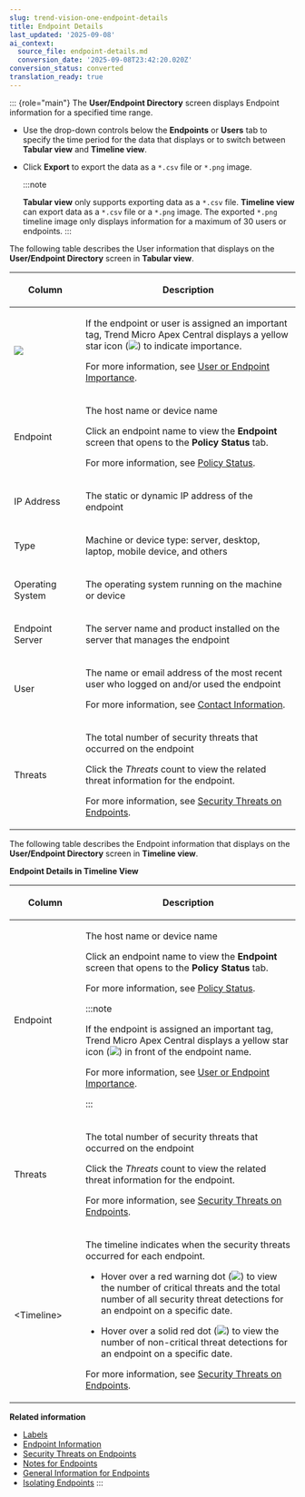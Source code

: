 ```yaml
---
slug: trend-vision-one-endpoint-details
title: Endpoint Details
last_updated: '2025-09-08'
ai_context:
  source_file: endpoint-details.md
  conversion_date: '2025-09-08T23:42:20.020Z'
conversion_status: converted
translation_ready: true
---
```


::: {role="main"}
The **User/Endpoint Directory** screen displays Endpoint information for a specified time range.

- Use the drop-down controls below the **Endpoints** or **Users** tab to specify the time period for the data that displays or to switch between **Tabular view** and **Timeline view**.

- Click **Export** to export the data as a `*.csv` file or `*.png` image.

  :::note

  **Tabular view** only supports exporting data as a `*.csv` file. **Timeline view** can export data as a `*.csv` file or a `*.png` image. The exported `*.png` timeline image only displays information for a maximum of 30 users or endpoints.
  :::

The following table describes the User information that displays on the **User/Endpoint Directory** screen in **Tabular view**.

<table>
<colgroup>
<col style="width: 25%" />
<col style="width: 75%" />
</colgroup>
<thead>
<tr>
<th><p>Column</p></th>
<th><p>Description</p></th>
</tr>
</thead>
<tbody>
<tr>
<td><p><img src="./images/importance_icon=GUID-942E1AFF-79D6-48CC-920D-93301F1D6C03=1=en-us=Low.webp" /></p></td>
<td><p>If the endpoint or user is assigned an important tag, Trend Micro Apex Central displays a yellow star icon (<img src="./images/importance_icon=GUID-942E1AFF-79D6-48CC-920D-93301F1D6C03=1=en-us=Low.webp" />) to indicate importance.</p>
<p>For more information, see <a href="trend-vision-one-user-or-endpoint-importance">User or Endpoint Importance</a>.</p></td>
</tr>
<tr>
<td><p>Endpoint</p></td>
<td><p>The host name or device name</p>
<p>Click an endpoint name to view the <strong>Endpoint</strong> screen that opens to the <strong>Policy Status</strong> tab.</p>
<p>For more information, see <a href="trend-vision-one-policy-status-apex-tab">Policy Status</a>.</p></td>
</tr>
<tr>
<td><p>IP Address</p></td>
<td><p>The static or dynamic IP address of the endpoint</p></td>
</tr>
<tr>
<td><p>Type</p></td>
<td><p>Machine or device type: server, desktop, laptop, mobile device, and others</p></td>
</tr>
<tr>
<td><p>Operating System</p></td>
<td><p>The operating system running on the machine or device</p></td>
</tr>
<tr>
<td><p>Endpoint Server</p></td>
<td><p>The server name and product installed on the server that manages the endpoint</p></td>
</tr>
<tr>
<td><p>User</p></td>
<td><p>The name or email address of the most recent user who logged on and/or used the endpoint</p>
<p>For more information, see <a href="trend-vision-one-contact-information">Contact Information</a>.</p></td>
</tr>
<tr>
<td><p>Threats</p></td>
<td><p>The total number of security threats that occurred on the endpoint</p>
<p>Click the <em>Threats</em> count to view the related threat information for the endpoint.</p>
<p>For more information, see <a href="trend-vision-one-threats-endpoints">Security Threats on Endpoints</a>.</p></td>
</tr>
</tbody>
</table>

The following table describes the Endpoint information that displays on the **User/Endpoint Directory** screen in **Timeline view**.

**Endpoint Details in Timeline View**

<table>
<colgroup>
<col style="width: 25%" />
<col style="width: 75%" />
</colgroup>
<thead>
<tr>
<th><p>Column</p></th>
<th><p>Description</p></th>
</tr>
</thead>
<tbody>
<tr>
<td><p>Endpoint</p></td>
<td><p>The host name or device name</p>
<p>Click an endpoint name to view the <strong>Endpoint</strong> screen that opens to the <strong>Policy Status</strong> tab.</p>
<p>For more information, see <a href="trend-vision-one-policy-status-apex-tab">Policy Status</a>.</p>


:::note

<p>If the endpoint is assigned an important tag, Trend Micro Apex Central displays a yellow star icon (<img src="./images/importance_icon=GUID-942E1AFF-79D6-48CC-920D-93301F1D6C03=1=en-us=Low.webp" />) in front of the endpoint name.</p>
<p>For more information, see <a href="trend-vision-one-user-or-endpoint-importance">User or Endpoint Importance</a>.</p>


:::

</td>
</tr>
<tr>
<td><p>Threats</p></td>
<td><p>The total number of security threats that occurred on the endpoint</p>
<p>Click the <em>Threats</em> count to view the related threat information for the endpoint.</p>
<p>For more information, see <a href="trend-vision-one-threats-endpoints">Security Threats on Endpoints</a>.</p></td>
</tr>
<tr>
<td><p>&lt;Timeline&gt;</p></td>
<td><p>The timeline indicates when the security threats occurred for each endpoint.</p>
<ul>
<li><p>Hover over a red warning dot (<img src="./images/user_endpoint_timeline_warning=GUID-CEDDA081-E2E0-4D48-8883-04E44C50A659=1=en-us=Low.webp" />) to view the number of critical threats and the total number of all security threat detections for an endpoint on a specific date.</p></li>
<li><p>Hover over a solid red dot (<img src="./images/user_endpoint_timeline_solid=GUID-9B3E30AF-1B6A-49D9-9716-E8ABB9D0A62C=1=en-us=Low.webp" />) to view the number of non-critical threat detections for an endpoint on a specific date.</p></li>
</ul>
<p>For more information, see <a href="trend-vision-one-threats-endpoints">Security Threats on Endpoints</a>.</p></td>
</tr>
</tbody>
</table>

**Related information**

- [Labels](labels.mdx)
- [Endpoint Information](endpoint-information-apex.mdx)
- [Security Threats on Endpoints](threats-endpoints.mdx)
- [Notes for Endpoints](notes-for-endpoints.mdx)
- [General Information for Endpoints](general-information-for-endpoints.mdx)
- [Isolating Endpoints](isolate-network-endpoints.mdx)
:::
